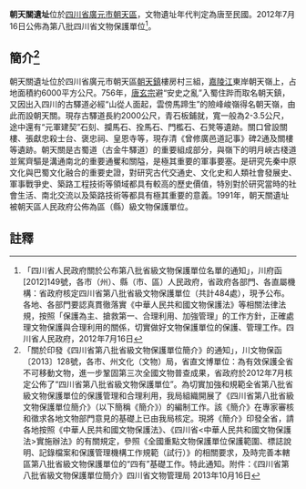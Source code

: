 {{msg:四川省文物保護單位
|名稱 = 朝天關遺址
|編號 = 16
|圖片 = 
|級別 = S8
|分類 = 
|時代 = [[唐代|唐代]]至[[中華民國|民國]]
|地点 = [[四川省|四川省]][[廣元市|廣元市]][[朝天區|朝天區]]
|坐標 =
|登錄 = 2012年7月16日
}}
'''朝天關遺址'''位於[[四川省|四川省]][[廣元市|廣元市]][[朝天區|朝天區]]，文物遺址年代判定為唐至民國。2012年7月16日公佈為第八批四川省文物保護單位<ref>「四川省人民政府關於公布第八批省級文物保護單位名單的通知」，川府函[2012]149號，各市（州）、縣（市、區）人民政府，省政府各部門、各直屬機構：省政府核定四川省第八批省級文物保護單位（共計484處），現予公布。各地、各部門要認真貫徹落實《中華人民共和國文物保護法》等相關法律法規，按照「保護為主、搶救第一、合理利用、加強管理」的工作方針，正確處理文物保護與合理利用的關係，切實做好文物保護單位的保護、管理工作。四川省人民政府，2012年7月16日</ref>。
== 簡介<ref>「關於印發《四川省第八批省級文物保護單位簡介》的通知」，川文物保函〔2013〕128號，各市、州文化（文物）局，省直文博單位：為有效保護全省不可移動文物，進一步鞏固第三次全國文物普查成果，省政府於2012年7月核定公佈了“四川省第八批省級文物保護單位”。為切實加強和規範全省第八批省級文物保護單位的保護管理和合理利用，我局組織開展了《四川省第八批省級文物保護單位簡介》（以下簡稱《簡介》）的編制工作。該《簡介》在專家審核和徵求各地文物部門意見的基礎上已由我局核定。現將《簡介》印發全省，請各地按照《中華人民共和國文物保護法》、《四川省<中華人民共和國文物保護法>實施辦法》的有關規定，參照《全國重點文物保護單位保護範圍、標誌說明、記錄檔案和保護管理機構工作規範（試行）》的相關要求，及時完善本轄區第八批省級文物保護單位的“四有”基礎工作。特此通知。附件：《四川省第八批省級文物保護單位簡介》四川省文物管理局  2013年10月16日</ref> ==
朝天關遺址位於四川省廣元市朝天區[[朝天鎮|朝天鎮]]樓房村三組，[[嘉陵江|嘉陵江]]東岸朝天嶺上，占地面積約6000平方公尺。756年，[[唐玄宗|唐玄宗]]避“安史之亂”入蜀住跸而取名朝天鎮，又因出入四川的古驛道必經“山從人面起，雲傍馬蹄生”的險峰峻嶺得名朝天嶺，由此而設朝天關。現存古驛道長約2000公尺，青石板鋪就，寬一般為2-3.5公尺，途中還有“元軍建契”石刻、攔馬石、拴馬石、門檻石、石凳等遺跡。關口曾設關樓、張獻忠殺士台、褒忠祠、皇恩寺等，現存清《曾修廣邑道記事》碑2通及關樓等遺跡。朝天關是古蜀道（古金牛驛道）的重要組成部分，與嶺下的明月峽古棧道並駕齊驅是溝通南北的重要通矍和關隘，是極其重要的軍事要塞。是研究先秦中原文化與巴蜀文化融合的重要史證，對研究古代交通史、文化史和人類社會發展史、軍事戰爭史、築路工程技術等領域都具有較高的歷史價值，特別對於研究當時的社會生活、南北交流以及築路技術等都具有極其重要的意義。1991年，朝天關遺址被朝天區人民政府公佈為區（縣）級文物保護單位。
==註釋==
{{reflist}}